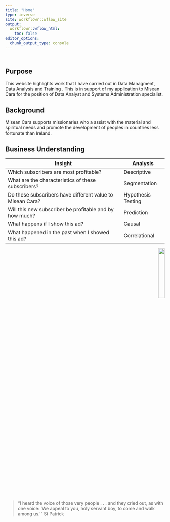 ```yaml
---
title: "Home"
type: inverse
site: workflowr::wflow_site
output:
  workflowr::wflow_html:
    toc: false
editor_options:
  chunk_output_type: console
---
```


<div class="row" style="padding-top: 10px;">

## Purpose

::: col-sm-6
This website highlights work that I have carried out in Data Managment, Data Analysis and Training . This is in support of my application to Misean Cara for the position of Data Analyst and Systems Administration specialist.

## Background

Misean Cara supports missionaries who a assist with the material and spiritual needs and promote the development of peoples in countries less fortunate than Ireland.

## Business Understanding

| Insight                                                   | Analysis           |
|----------------------------------------------------|--------------------|
| Which subscribers are most profitable?                    | Descriptive        |
| What are the characteristics of these subscribers?        | Segmentation       |
| Do these subscribers have different value to Misean Cara? | Hypothesis Testing |
| Will this new subscriber be profitable and by how much?   | Prediction         |
| What happens if I show this ad?                           | Causal             |
| What happened in the past when I showed this ad?          | Correlational      |
:::

<div class="col-sm-6">

::: {style="text-align: right;"}
<img src="./images/corporate-finance-inst.png" width="20%"/>
:::

> "I heard the voice of those very people . . . and they cried out, as with one voice: 'We appeal to you, holy servant boy, to come and walk among us.' "
> St Patrick
